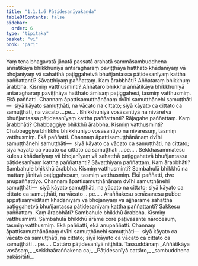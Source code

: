 ```yaml
---
title: "1.1.1.6 Pāṭidesanīyakaṇḍa"
tableOfContents: false
sidebar:
  order: 6
type: "tipitaka"
basket: "vi"
book: "pari"
---
```



<DynamicBreadcrumb />

<Division number="146" book="pari" bookNo="5" page="42">

<Paragraph number="232" book="pari">
Yaṃ tena bhagavatā jānatā passatā arahatā sammāsambuddhena aññātikāya bhikkhuniyā antaragharaṃ paviṭṭhāya hatthato khādanīyaṃ vā bhojanīyaṃ vā sahatthā paṭiggahetvā bhuñjantassa pāṭidesanīyaṃ kattha paññattanti? Sāvatthiyaṃ paññattaṃ. Kaṃ ārabbhāti? Aññataraṃ bhikkhuṃ ārabbha. Kismiṃ vatthusminti? Aññataro bhikkhu aññātikāya bhikkhuniyā antaragharaṃ paviṭṭhāya hatthato āmisaṃ paṭiggahesi, tasmiṃ vatthusmiṃ. Ekā paññatti. Channaṃ āpattisamuṭṭhānānaṃ dvīhi samuṭṭhānehi samuṭṭhāti—  siyā kāyato samuṭṭhāti, na vācato na cittato; siyā kāyato ca cittato ca samuṭṭhāti, na vācato …pe… .
</Paragraph>

</Division>
<Division number="147" book="pari" bookNo="5" page="42">

<Paragraph number="233" book="pari">
Bhikkhuniyā vosāsantiyā na nivāretvā bhuñjantassa pāṭidesanīyaṃ kattha paññattanti? Rājagahe paññattaṃ. Kaṃ ārabbhāti? Chabbaggiye bhikkhū ārabbha. Kismiṃ vatthusminti? Chabbaggiyā bhikkhū bhikkhuniyo vosāsantiyo na nivāresuṃ, tasmiṃ vatthusmiṃ. Ekā paññatti. Channaṃ āpattisamuṭṭhānānaṃ dvīhi samuṭṭhānehi samuṭṭhāti—  siyā kāyato ca vācato ca samuṭṭhāti, na cittato; siyā kāyato ca vācato ca cittato ca samuṭṭhāti …pe… .
</Paragraph>

</Division>
<Division number="148" book="pari" bookNo="5" page="43">

<Paragraph number="234" book="pari">
Sekkhasammatesu kulesu khādanīyaṃ vā bhojanīyaṃ vā sahatthā paṭiggahetvā bhuñjantassa pāṭidesanīyaṃ kattha paññattanti? Sāvatthiyaṃ paññattaṃ. Kaṃ ārabbhāti? Sambahule bhikkhū ārabbha. Kismiṃ vatthusminti? Sambahulā bhikkhū na mattaṃ jānitvā paṭiggahesuṃ, tasmiṃ vatthusmiṃ. Ekā paññatti, dve anupaññattiyo. Channaṃ āpattisamuṭṭhānānaṃ dvīhi samuṭṭhānehi samuṭṭhāti—  siyā kāyato samuṭṭhāti, na vācato na cittato; siyā kāyato ca cittato ca samuṭṭhāti, na vācato …pe… .
</Paragraph>

</Division>
<Division number="149" book="pari" bookNo="5" page="43">

<Paragraph number="235" book="pari">
Āraññakesu senāsanesu pubbe appaṭisaṃviditaṃ khādanīyaṃ vā bhojanīyaṃ vā ajjhārāme sahatthā paṭiggahetvā bhuñjantassa pāṭidesanīyaṃ kattha paññattanti? Sakkesu paññattaṃ. Kaṃ ārabbhāti? Sambahule bhikkhū ārabbha. Kismiṃ vatthusminti. Sambahulā bhikkhū ārāme core paṭivasante nārocesuṃ, tasmiṃ vatthusmiṃ. Ekā paññatti, ekā anupaññatti. Channaṃ āpattisamuṭṭhānānaṃ dvīhi samuṭṭhānehi samuṭṭhāti—  siyā kāyato ca vācato ca samuṭṭhāti, na cittato; siyā kāyato ca vācato ca cittato ca samuṭṭhāti …pe… .

</Paragraph>
</Division>

<Paragraph number="236" type="center" book="pari">
Cattāro pāṭidesanīyā niṭṭhitā.



</Paragraph>

<Paragraph number="237" type="center" book="pari">
Tassuddānaṃ


</Paragraph>

<Paragraph number="238" type="verses" book="pari">
_Aññātikāya vosāsaṃ,_  
_sekkhaāraññakena ca;_  
_Pāṭidesanīyā cattāro,_  
_sambuddhena pakāsitāti._
</Paragraph>
